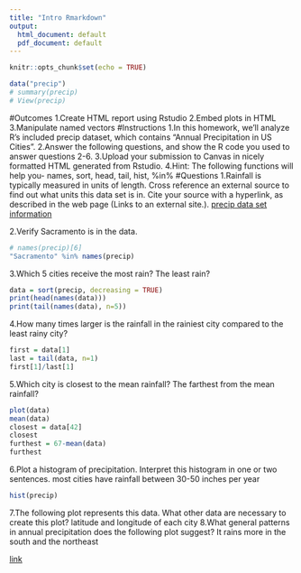 ```yaml
---
title: "Intro Rmarkdown"
output:
  html_document: default
  pdf_document: default
---
```



```r
knitr::opts_chunk$set(echo = TRUE)
```

```r
data("precip")
# summary(precip)
# View(precip)
```

#Outcomes
1.Create HTML report using Rstudio
2.Embed plots in HTML
3.Manipulate named vectors
#Instructions
1.In this homework, we’ll analyze R’s included precip dataset, which contains “Annual Precipitation in US Cities”.\n
2.Answer the following questions, and show the R code you used to answer questions 2-6.\n
3.Upload your submission to Canvas in nicely formatted HTML generated from Rstudio.\n
4.Hint: The following functions will help you- names, sort, head, tail, hist, %in%\n
#Questions
1.Rainfall is typically measured in units of length. Cross reference an external source to find out what units this data set is in. Cite your source with a hyperlink, as described in the web page (Links to an external site.).
[precip data set information](https://stat.ethz.ch/R-manual/R-patched/library/datasets/html/precip.html)

2.Verify Sacramento is in the data.
```r
# names(precip)[6]
"Sacramento" %in% names(precip)
```

3.Which 5 cities receive the most rain? The least rain?
```r
data = sort(precip, decreasing = TRUE)
print(head(names(data)))
print(tail(names(data), n=5))
```

4.How many times larger is the rainfall in the rainiest city compared to the least rainy city?
```r
first = data[1]
last = tail(data, n=1)
first[1]/last[1]
```

5.Which city is closest to the mean rainfall? The farthest from the mean rainfall?

```r
plot(data)
mean(data)
closest = data[42]
closest
furthest = 67-mean(data)
furthest
```

6.Plot a histogram of precipitation. Interpret this histogram in one or two sentences.
most cities have rainfall between 30-50 inches per year
```r
hist(precip)
```

7.The following plot represents this data. What other data are necessary to create this plot?
latitude and longitude of each city
8.What general patterns in annual precipitation does the following plot suggest?
It rains more in the south and the northeast














[link](https://stackoverflow.com/questions/29787850/how-do-i-add-a-url-to-r-markdown)

